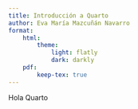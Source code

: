 ```yaml
---
title: Introducción a Quarto 
author: Eva María Mazcuñán Navarro
format:
    html: 
        theme: 
            light: flatly
            dark: darkly
    pdf:
        keep-tex: true
---
```



Hola Quarto